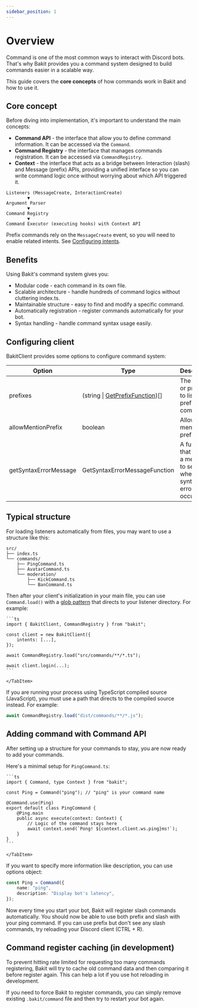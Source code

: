 ```yaml
---
sidebar_position: 1
---
```



# Overview

Command is one of the most common ways to interact with Discord bots.
That's why Bakit provides you a command system designed to build commands easier in a scalable way.

This guide covers the **core concepts** of how commands work in Bakit and how to use it.

## Core concept

Before diving into implementation, it's important to understand the main concepts:

- **Command API** - the interface that allow you to define command information. It can be accessed via the `Command`.
- **Command Registry** - the interface that manages commands registration. It can be accessed via `CommandRegistry`.
- **Context** - the interface that acts as a bridge between Interaction (slash) and Message (prefix) APIs, providing a unified interface so you can write command logic once without worrying about which API triggered it.

<Tabs>
<TabItem value="diagram" label="Command Flow">

```
Listeners (MessageCreate, InteractionCreate)
		▼
Argument Parser
		▼
Command Registry
		▼
Command Executor (executing hooks) with Context API
```

</TabItem>
</Tabs>

<Admonition type="info" title="Configuring intents">

Prefix commands rely on the `MessageCreate` event, so you will need to enable related intents. See [Configuring intents](/docs/guide/getting-started/quick-start#configuring-intents).

</Admonition>

## Benefits

Using Bakit's command system gives you:

- Modular code - each command in its own file.
- Scalable architecture - handle hundreds of command logics without cluttering index.ts.
- Maintainable structure - easy to find and modify a specific command.
- Automatically registration - register commands automatically for your bot.
- Syntax handling - handle command syntax usage easily.

## Configuring client

BakitClient provides some options to configure command system:

| Option                | Type                                                                        | Description                                                         | Default |
| --------------------- | --------------------------------------------------------------------------- | ------------------------------------------------------------------- | ------- |
| prefixes              | (string \| [GetPrefixFunction](/docs/api/type-aliases/GetPrefixFunction))[] | The prefix or prefixes to listen for prefix commands.               | -       |
| allowMentionPrefix    | boolean                                                                     | Allow bot mention as prefix.                                        | `false` |
| getSyntaxErrorMessage | GetSyntaxErrorMessageFunction                                               | A function that returns a message to send when syntax error occurs. | -       |

## Typical structure

For loading listeners automatically from files, you may want to use a structure like this:

```
src/
├── index.ts
└── commands/
	├── PingCommand.ts
	├── AvatarCommand.ts
	└── moderation/
		├── KickCommand.ts
		└── BanCommand.ts
```

Then after your client's initialization in your main file, you can use `Command.load()`
with a [glob pattern](https://www.malikbrowne.com/blog/a-beginners-guide-glob-patterns/) that directs to your listener directory. For example:

<Tabs>
	<TabItem value="code" label="src/index.ts">
	
	```ts
	import { BakitClient, CommandRegistry } from "bakit";

    const client = new BakitClient({
    	intents: [...],
    });

    await CommandRegistry.load("src/commands/**/*.ts");

    await client.login(...);
    ```

    </TabItem>

</Tabs>

<Admonition type="caution" title="Use a correct path to your source code">
	
If you are running your process using TypeScript compiled source (JavaScript), you must use a path that directs to the compiled source instead. For example:

```ts
await CommandRegistry.load("dist/commands/**/*.js");
```

</Admonition>

## Adding command with Command API

After setting up a structure for your commands to stay, you are now ready to add your commands.

Here's a minimal setup for `PingCommand.ts`:

<Tabs>
	<TabItem value="code" label="src/commands/PingCommand.ts">
	
	```ts
	import { Command, type Context } from "bakit";

    const Ping = Command("ping"); // "ping" is your command name

    @Command.use(Ping)
    export default class PingCommand {
    	@Ping.main
    	public async execute(context: Context) {
    		// Logic of the command stays here
    		await context.send(`Pong! ${context.client.ws.ping}ms!`);
    	}
    }
    ```

    </TabItem>

</Tabs>

If you want to specify more information like description, you can use options object:

```ts
const Ping = Command({
	name: "ping",
	description: "Display bot's latency",
});
```

Now every time you start your bot, Bakit will register slash commands automatically. You should now be able to use both prefix and slash with your ping command.
If you can use prefix but don't see any slash commands, try reloading your Discord client (CTRL + R).

## Command register caching (in development)

To prevent hitting rate limited for requesting too many commands registering, Bakit will try to cache old command data and then comparing it before register again.
This can help a lot if you use hot reloading in development.

If you need to force Bakit to register commands, you can simply remove existing `.bakit/command` file and then try to restart your bot again.
